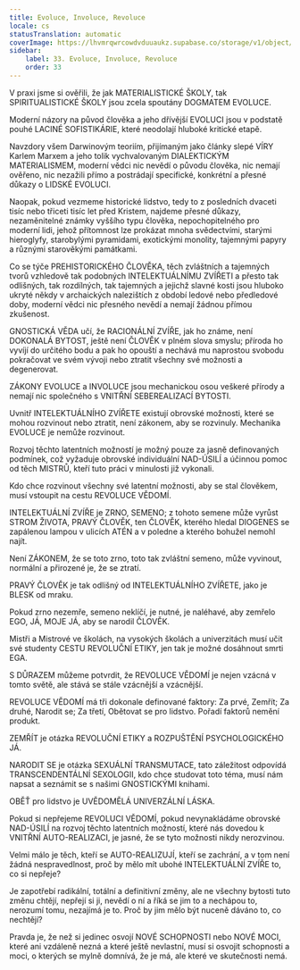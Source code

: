 ```yaml
---
title: Evoluce, Involuce, Revoluce
locale: cs
statusTranslation: automatic
coverImage: https://lhvmrqwrcowdvduuaukz.supabase.co/storage/v1/object/public/strapi-uploads/small_cover-educacion-fundamental.webp-2d51a7828a2b1309555be27f7e2a61a0.webp
sidebar:
    label: 33. Evoluce, Involuce, Revoluce
    order: 33
---
```

V praxi jsme si ověřili, že jak MATERIALISTICKÉ ŠKOLY, tak SPIRITUALISTICKÉ ŠKOLY jsou zcela spoutány DOGMATEM EVOLUCE.

Moderní názory na původ člověka a jeho dřívější EVOLUCI jsou v podstatě pouhé LACINÉ SOFISTIKÁRIE, které neodolají hluboké kritické etapě.

Navzdory všem Darwinovým teoriím, přijímaným jako články slepé VÍRY Karlem Marxem a jeho tolik vychvalovaným DIALEKTICKÝM MATERIALISMEM, moderní vědci nic nevědí o původu člověka, nic nemají ověřeno, nic nezažili přímo a postrádají specifické, konkrétní a přesné důkazy o LIDSKÉ EVOLUCI.

Naopak, pokud vezmeme historické lidstvo, tedy to z posledních dvaceti tisíc nebo třiceti tisíc let před Kristem, najdeme přesné důkazy, nezaměnitelné známky vyššího typu člověka, nepochopitelného pro moderní lidi, jehož přítomnost lze prokázat mnoha svědectvími, starými hieroglyfy, starobylými pyramidami, exotickými monolity, tajemnými papyry a různými starověkými památkami.

Co se týče PREHISTORICKÉHO ČLOVĚKA, těch zvláštních a tajemných tvorů vzhledově tak podobných INTELEKTUÁLNÍMU ZVÍŘETI a přesto tak odlišných, tak rozdílných, tak tajemných a jejichž slavné kosti jsou hluboko ukryté někdy v archaických nalezištích z období ledové nebo předledové doby, moderní vědci nic přesného nevědí a nemají žádnou přímou zkušenost.

GNOSTICKÁ VĚDA učí, že RACIONÁLNÍ ZVÍŘE, jak ho známe, není DOKONALÁ BYTOST, ještě není ČLOVĚK v plném slova smyslu; příroda ho vyvíjí do určitého bodu a pak ho opouští a nechává mu naprostou svobodu pokračovat ve svém vývoji nebo ztratit všechny své možnosti a degenerovat.

ZÁKONY EVOLUCE a INVOLUCE jsou mechanickou osou veškeré přírody a nemají nic společného s VNITŘNÍ SEBEREALIZACÍ BYTOSTI.

Uvnitř INTELEKTUÁLNÍHO ZVÍŘETE existují obrovské možnosti, které se mohou rozvinout nebo ztratit, není zákonem, aby se rozvinuly. Mechanika EVOLUCE je nemůže rozvinout.

Rozvoj těchto latentních možností je možný pouze za jasně definovaných podmínek, což vyžaduje obrovské individuální NAD-ÚSILÍ a účinnou pomoc od těch MISTRŮ, kteří tuto práci v minulosti již vykonali.

Kdo chce rozvinout všechny své latentní možnosti, aby se stal člověkem, musí vstoupit na cestu REVOLUCE VĚDOMÍ.

INTELEKTUÁLNÍ ZVÍŘE je ZRNO, SEMENO; z tohoto semene může vyrůst STROM ŽIVOTA, PRAVÝ ČLOVĚK, ten ČLOVĚK, kterého hledal DIOGENES se zapálenou lampou v ulicích ATÉN a v poledne a kterého bohužel nemohl najít.

Není ZÁKONEM, že se toto zrno, toto tak zvláštní semeno, může vyvinout, normální a přirozené je, že se ztratí.

PRAVÝ ČLOVĚK je tak odlišný od INTELEKTUÁLNÍHO ZVÍŘETE, jako je BLESK od mraku.

Pokud zrno nezemře, semeno neklíčí, je nutné, je naléhavé, aby zemřelo EGO, JÁ, MOJE JÁ, aby se narodil ČLOVĚK.

Mistři a Mistrové ve školách, na vysokých školách a univerzitách musí učit své studenty CESTU REVOLUČNÍ ETIKY, jen tak je možné dosáhnout smrti EGA.

S DŮRAZEM můžeme potvrdit, že REVOLUCE VĚDOMÍ je nejen vzácná v tomto světě, ale stává se stále vzácnější a vzácnější.

REVOLUCE VĚDOMÍ má tři dokonale definované faktory: Za prvé, Zemřít; Za druhé, Narodit se; Za třetí, Obětovat se pro lidstvo. Pořadí faktorů nemění produkt.

ZEMŘÍT je otázka REVOLUČNÍ ETIKY a ROZPUŠTĚNÍ PSYCHOLOGICKÉHO JÁ.

NARODIT SE je otázka SEXUÁLNÍ TRANSMUTACE, tato záležitost odpovídá TRANSCENDENTÁLNÍ SEXOLOGII, kdo chce studovat toto téma, musí nám napsat a seznámit se s našimi GNOSTICKÝMI knihami.

OBĚŤ pro lidstvo je UVĚDOMĚLÁ UNIVERZÁLNÍ LÁSKA.

Pokud si nepřejeme REVOLUCI VĚDOMÍ, pokud nevynakládáme obrovské NAD-ÚSILÍ na rozvoj těchto latentních možností, které nás dovedou k VNITŘNÍ AUTO-REALIZACI, je jasné, že se tyto možnosti nikdy nerozvinou.

Velmi málo je těch, kteří se AUTO-REALIZUJÍ, kteří se zachrání, a v tom není žádná nespravedlnost, proč by mělo mít ubohé INTELEKTUÁLNÍ ZVÍŘE to, co si nepřeje?

Je zapotřebí radikální, totální a definitivní změny, ale ne všechny bytosti tuto změnu chtějí, nepřejí si ji, nevědí o ní a říká se jim to a nechápou to, nerozumí tomu, nezajímá je to. Proč by jim mělo být nuceně dáváno to, co nechtějí?

Pravda je, že než si jedinec osvojí NOVÉ SCHOPNOSTI nebo NOVÉ MOCI, které ani vzdáleně nezná a které ještě nevlastní, musí si osvojit schopnosti a moci, o kterých se mylně domnívá, že je má, ale které ve skutečnosti nemá.

